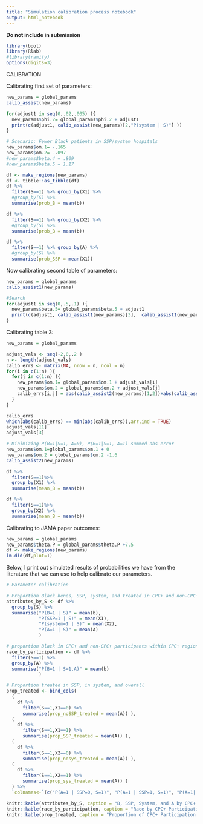 ```yaml
---
title: "Simulation calibration process notebook"
output: html_notebook
---
```


**Do not include in submission**

```r
library(boot)
library(Rlab)
#library(ramify)
options(digits=3)
```

CALIBRATION

Calibrating first set of parameters:

```r
new_params = global_params
calib_assist(new_params)

for(adjust1 in seq(0,.02,.005) ){
  new_params$phi.2= global_params$phi.2 + adjust1
  print(c(adjust1, calib_assist(new_params)[2,"P(system | S)"] ))
}
```


```r
# Scenario: Fewer Black patients in SSP/system hospitals
new_params$om.1= -.165
new_params$om.2= -.097
#new_params$beta.4 = .809
#new_params$beta.5 = 1.17

df <- make_regions(new_params)
df <- tibble::as_tibble(df)
df %>% 
  filter(S==1) %>% group_by(X1) %>% 
  #group_by(S) %>%
  summarise(prob_B = mean(b))

df %>% 
  filter(S==1) %>% group_by(X2) %>% 
  #group_by(S) %>%
  summarise(prob_B = mean(b))

df %>% 
  filter(S==1) %>% group_by(A) %>% 
  #group_by(S) %>%
  summarise(prob_SSP = mean(X1))

```

Now calibrating second table of parameters: 

```r
new_params = global_params
calib_assist1(new_params)

#Search
for(adjust1 in seq(0,.5,.1) ){
  new_params$beta.5= global_params$beta.5 + adjust1
  print(c(adjust1, calib_assist1(new_params)[3],  calib_assist1(new_params)[4]))
}

```

Calibrating table 3: 

```r
new_params = global_params

adjust_vals <- seq(-2,0,.2 )
n <- length(adjust_vals)
calib_errs <- matrix(NA, nrow = n, ncol = n)
for(i in c(1:n) ){
  for(j in c(1:n) ){
    new_params$om.1= global_params$om.1 + adjust_vals[i]
    new_params$om.2 = global_params$om.2 + adjust_vals[j]
    calib_errs[i,j] = abs(calib_assist2(new_params)[1,2])+abs(calib_assist2(new_params)[2,2])
  }
}

calib_errs
which(abs(calib_errs) == min(abs(calib_errs)),arr.ind = TRUE)
adjust_vals[11]
adjust_vals[3]

# Minimizing P(B=1|S=1, A=0), P(B=1|S=1, A=1) summed abs error
new_params$om.1=global_params$om.1 + 0
new_params$om.2 = global_params$om.2 -1.6
calib_assist2(new_params)

```

```r
df %>% 
  filter(S==1)%>%
  group_by(X1) %>% 
  summarise(mean_B = mean(b))

df %>% 
  filter(S==1)%>%
  group_by(X2) %>% 
  summarise(mean_B = mean(b))
```

Calibrating to JAMA paper outcomes: 

```r
new_params = global_params
new_params$theta.P = global_params$theta.P +7.5
df <- make_regions(new_params)
lm.did(df,plot=T)
```

Below, I print out simulated results of probabilities we have from the literature that we can use to help calibrate our parameters. 

```r
# Parameter calibration

# Proportion Black benes, SSP, system, and treated in CPC+ and non-CPC+ regions
attributes_by_S <- df %>% 
  group_by(S) %>% 
  summarise("P(B=1 | S)" = mean(b),
            "P(SSP=1 | S)" = mean(X1),
            "P(system=1 | S)" = mean(X2),
            "P(A=1 | S)" = mean(A)
            ) 

# proportion Black in CPC+ and non-CPC+ participants within CPC+ regions
race_by_participation <- df %>% 
  filter(S==1) %>% 
  group_by(A) %>%
  summarise("P(B=1 | S=1,A)" = mean(b)
            ) 

# Proportion treated in SSP, in system, and overall
prop_treated <- bind_cols(
  (
    df %>% 
      filter(S==1,X1==0) %>% 
      summarise(prop_noSSP_treated = mean(A)) ),
  (
    df %>% 
      filter(S==1,X1==1) %>% 
      summarise(prop_SSP_treated = mean(A)) ),
  (
    df %>% 
      filter(S==1,X2==0) %>% 
      summarise(prop_nosys_treated = mean(A)) ),
  (
    df %>% 
      filter(S==1,X2==1) %>% 
      summarise(prop_sys_treated = mean(A)) )
  ) %>% 
  `colnames<-`(c("P(A=1 | SSP=0, S=1)", "P(A=1 | SSP=1, S=1)", "P(A=1| sys=0, S=1)", "P(A=1 | sys=1, S=1)"))

knitr::kable(attributes_by_S, caption = "B, SSP, System, and A by CPC+ or non-CPC+ region")
knitr::kable(race_by_participation, caption = "Race by CPC+ Participation")
knitr::kable(prop_treated, caption = "Proportion of CPC+ Participation by System/SSP status")

```
